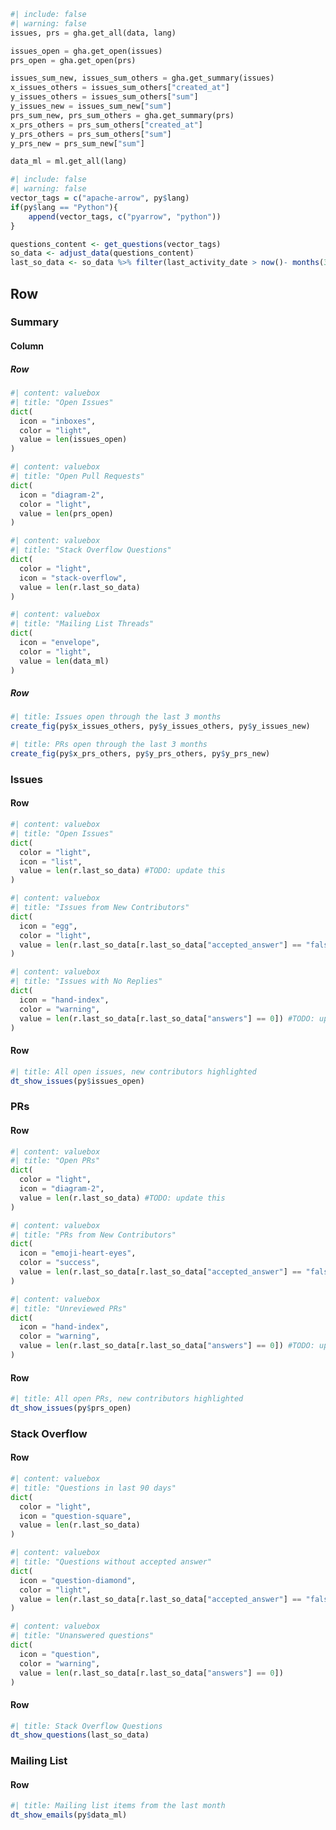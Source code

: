 ```python
#| include: false
#| warning: false
issues, prs = gha.get_all(data, lang)

issues_open = gha.get_open(issues)
prs_open = gha.get_open(prs)

issues_sum_new, issues_sum_others = gha.get_summary(issues)
x_issues_others = issues_sum_others["created_at"]
y_issues_others = issues_sum_others["sum"]
y_issues_new = issues_sum_new["sum"]
prs_sum_new, prs_sum_others = gha.get_summary(prs)
x_prs_others = prs_sum_others["created_at"]
y_prs_others = prs_sum_others["sum"]
y_prs_new = prs_sum_new["sum"]

data_ml = ml.get_all(lang)
```

```r
#| include: false
#| warning: false
vector_tags = c("apache-arrow", py$lang)
if(py$lang == "Python"){
    append(vector_tags, c("pyarrow", "python"))
}

questions_content <- get_questions(vector_tags)
so_data <- adjust_data(questions_content)
last_so_data <- so_data %>% filter(last_activity_date > now()- months(3))
```

## Row {.tabset}

### Summary 

#### Column 

##### Row {height=20%}

```python
#| content: valuebox
#| title: "Open Issues"
dict(
  icon = "inboxes",
  color = "light",
  value = len(issues_open)
)
```

```python
#| content: valuebox
#| title: "Open Pull Requests"
dict(
  icon = "diagram-2",
  color = "light",
  value = len(prs_open)
)
```

```python
#| content: valuebox
#| title: "Stack Overflow Questions"
dict(
  color = "light",
  icon = "stack-overflow",
  value = len(r.last_so_data)
)
```

```python
#| content: valuebox
#| title: "Mailing List Threads"
dict(
  icon = "envelope",
  color = "light",
  value = len(data_ml)
)
```

##### Row {height=80%}

```r
#| title: Issues open through the last 3 months
create_fig(py$x_issues_others, py$y_issues_others, py$y_issues_new)
```

```r
#| title: PRs open through the last 3 months
create_fig(py$x_prs_others, py$y_prs_others, py$y_prs_new)
```

### Issues

#### Row

```python
#| content: valuebox
#| title: "Open Issues"
dict(
  color = "light",
  icon = "list",
  value = len(r.last_so_data) #TODO: update this
)
```

```python
#| content: valuebox
#| title: "Issues from New Contributors"
dict(
  icon = "egg",
  color = "light",
  value = len(r.last_so_data[r.last_so_data["accepted_answer"] == "false"]) #TODO: update this
)
```

```python
#| content: valuebox
#| title: "Issues with No Replies"
dict(
  icon = "hand-index",
  color = "warning",
  value = len(r.last_so_data[r.last_so_data["answers"] == 0]) #TODO: update this
)
```

#### Row 
```r
#| title: All open issues, new contributors highlighted
dt_show_issues(py$issues_open)
```

### PRs

#### Row

```python
#| content: valuebox
#| title: "Open PRs"
dict(
  color = "light",
  icon = "diagram-2",
  value = len(r.last_so_data) #TODO: update this
)
```

```python
#| content: valuebox
#| title: "PRs from New Contributors"
dict(
  icon = "emoji-heart-eyes",
  color = "success",
  value = len(r.last_so_data[r.last_so_data["accepted_answer"] == "false"]) #TODO: update this
)
```

```python
#| content: valuebox
#| title: "Unreviewed PRs"
dict(
  icon = "hand-index",
  color = "warning",
  value = len(r.last_so_data[r.last_so_data["answers"] == 0]) #TODO: update this
)
```

#### Row 

```r
#| title: All open PRs, new contributors highlighted
dt_show_issues(py$prs_open)
```

### Stack Overflow

#### Row

```python
#| content: valuebox
#| title: "Questions in last 90 days"
dict(
  color = "light",
  icon = "question-square",
  value = len(r.last_so_data)
)
```

```python
#| content: valuebox
#| title: "Questions without accepted answer"
dict(
  icon = "question-diamond",
  color = "light",
  value = len(r.last_so_data[r.last_so_data["accepted_answer"] == "false"])
)
```

```python
#| content: valuebox
#| title: "Unanswered questions"
dict(
  icon = "question",
  color = "warning",
  value = len(r.last_so_data[r.last_so_data["answers"] == 0])
)
```

#### Row 

```r
#| title: Stack Overflow Questions
dt_show_questions(last_so_data)
```

### Mailing List

#### Row 

```r
#| title: Mailing list items from the last month
dt_show_emails(py$data_ml)
```
